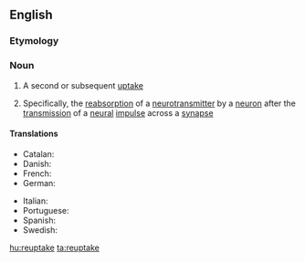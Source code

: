 ==English==

===Etymology===
{{prefix|re|uptake|lang=en}}

===Noun===
{{wikipedia}}
{{en-noun|~}}

# {{lb|en|rare}} A second or subsequent [[uptake]]
# {{lb|en|biochemistry}} Specifically, the [[reabsorption]] of a [[neurotransmitter]] by a [[neuron]] after the [[transmission]] of a [[neural]] [[impulse]] across a [[synapse]]

====Translations====
{{trans-top|Reabsorption of neurotransmitter by neuron}}
* Catalan: {{t|ca|recaptació neuronal}}
* Danish: {{t|da|neuronale genoptagelse}}
* French: {{t|fr|recaptage neuronal}}
* German: {{t|de|neuronalen Wiederaufnahme}}
{{trans-mid}}
* Italian: {{t|it|ricaptazione neuronale}}
* Portuguese: {{t|pt|recaptação neuronal}}
* Spanish: {{t|es|recaptación neuronal}}
* Swedish: {{t|sv|neuronal återupptag}}
{{trans-bottom}}

[[hu:reuptake]]
[[ta:reuptake]]